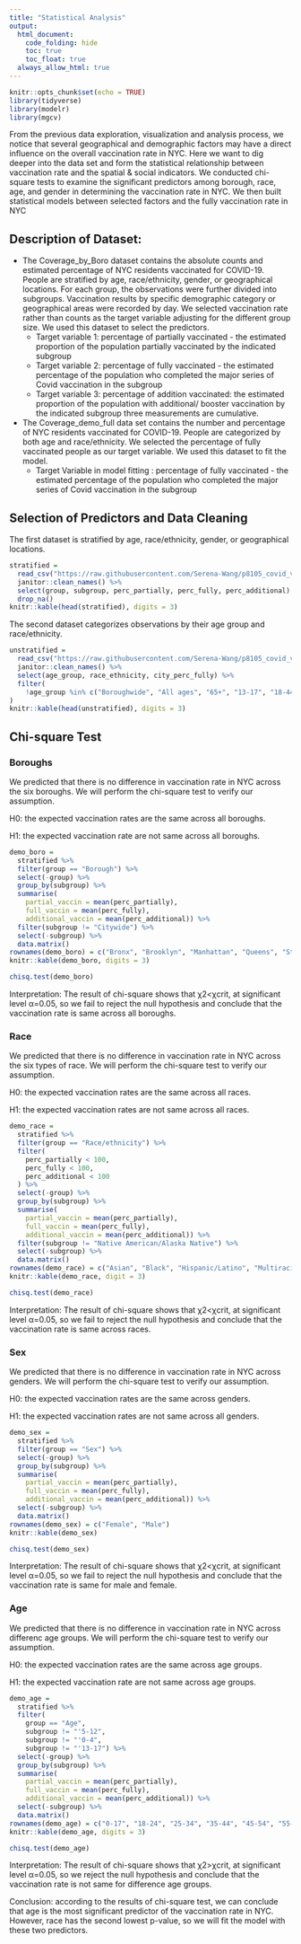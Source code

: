 ```yaml
---
title: "Statistical Analysis"
output: 
  html_document:
    code_folding: hide
    toc: true
    toc_float: true
  always_allow_html: true
---
```


```r
knitr::opts_chunk$set(echo = TRUE)
library(tidyverse)
library(modelr)
library(mgcv)
```

From the previous data exploration, visualization and analysis process, we notice that several geographical and demographic factors may have a direct influence on the overall vaccination rate in NYC. Here we want to dig deeper into the data set and form the statistical relationship between vaccination rate and the spatial & social indicators. We conducted chi-square tests to examine the significant predictors among borough, race, age, and gender in determining the vaccination rate in NYC. We then built statistical models between selected factors and the fully vaccination rate in NYC

## Description of Dataset:

* The Coverage_by_Boro dataset contains the absolute counts and estimated percentage of NYC residents vaccinated for COVID-19. People are stratified by age, race/ethnicity, gender, or geographical locations.  For each group, the observations were further divided into subgroups. Vaccination results by specific demographic category or geographical areas were recorded by day. We selected vaccination rate rather than counts as the target variable adjusting for the different group size. We used this dataset to select the predictors.
  - Target variable 1: percentage of partially vaccinated - the estimated proportion of the population partially vaccinated by the indicated subgroup 
  - Target variable 2: percentage of fully vaccinated -  the estimated percentage of the population who completed the major series of Covid vaccination in the subgroup
  - Target variable 3: percentage of addition vaccinated: the estimated proportion of the population with additional/ booster vaccination by the indicated subgroup
\All three measurements are cumulative.

* The Coverage_demo_full data set contains the number and percentage of NYC residents vaccinated for COVID-19. People are categorized by both age and race/ethnicity. We selected the percentage of fully vaccinated people as our target variable. We used this dataset to fit the model.
  - Target Variable in model fitting : percentage of fully vaccinated -  the estimated percentage of the population who completed the major series of Covid vaccination in the subgroup


## Selection of Predictors and Data Cleaning

The first dataset is stratified by age, race/ethnicity, gender, or geographical locations.
```r
stratified = 
  read_csv("https://raw.githubusercontent.com/Serena-Wang/p8105_covid_vaccinations/main/Data/coverage_by_demo_full.csv") %>%
  janitor::clean_names() %>%
  select(group, subgroup, perc_partially, perc_fully, perc_additional) %>%
  drop_na()
knitr::kable(head(stratified), digits = 3)
```

The second dataset categorizes observations by their age group and race/ethnicity.
```r
unstratified = 
  read_csv("https://raw.githubusercontent.com/Serena-Wang/p8105_covid_vaccinations/main/Data/coverage_boro_demo_full.csv") %>%
  janitor::clean_names() %>%
  select(age_group, race_ethnicity, city_perc_fully) %>%
  filter(
    !age_group %in% c("Boroughwide", "All ages", "65+", "13-17", "18-44", "45-64") 
)
knitr::kable(head(unstratified), digits = 3)
```

## Chi-square Test 

### Boroughs

We predicted that there is no difference in vaccination rate in NYC across the six boroughs. We will perform the chi-square test to verify our assumption.

H0: the expected vaccination rates are the same across all boroughs.

H1: the expected vaccination rate are not same across all boroughs.

```r
demo_boro = 
  stratified %>%
  filter(group == "Borough") %>% 
  select(-group) %>%
  group_by(subgroup) %>%
  summarise(
    partial_vaccin = mean(perc_partially),
    full_vaccin = mean(perc_fully),
    additional_vaccin = mean(perc_additional)) %>%
  filter(subgroup != "Citywide") %>%
  select(-subgroup) %>%
  data.matrix()
rownames(demo_boro) = c("Bronx", "Brooklyn", "Manhattan", "Queens", "Staten Island")
knitr::kable(demo_boro, digits = 3)
```

```r
chisq.test(demo_boro)
```

Interpretation: The result of chi-square shows that χ2<χcrit, at significant level α=0.05, so we fail to reject the null hypothesis and conclude that the vaccination rate is same across all boroughs.

### Race

We predicted that there is no difference in vaccination rate in NYC across the six types of race. We will perform the chi-square test to verify our assumption.

H0: the expected vaccination rates are the same across all races.

H1: the expected vaccination rates are not same across all races.

```r
demo_race = 
  stratified %>%
  filter(group == "Race/ethnicity") %>%
  filter(
    perc_partially < 100,
    perc_fully < 100,
    perc_additional < 100
  ) %>%
  select(-group) %>%
  group_by(subgroup) %>%
  summarise(
    partial_vaccin = mean(perc_partially),
    full_vaccin = mean(perc_fully),
    additional_vaccin = mean(perc_additional)) %>%
  filter(subgroup != "Native American/Alaska Native") %>%
  select(-subgroup) %>%
  data.matrix()
rownames(demo_race) = c("Asian", "Black", "Hispanic/Latino", "Multiracial","White")
knitr::kable(demo_race, digit = 3)
```

```r
chisq.test(demo_race)
```

Interpretation: The result of chi-square shows that χ2<χcrit, at significant level α=0.05, so we fail to reject the null hypothesis and conclude that the vaccination rate is same across races.

### Sex

We predicted that there is no difference in vaccination rate in NYC across genders. We will perform the chi-square test to verify our assumption.

H0: the expected vaccination rates are the same across genders.

H1: the expected vaccination rates are not same across all genders.

```r
demo_sex = 
  stratified %>%
  filter(group == "Sex") %>%
  select(-group) %>%
  group_by(subgroup) %>%
  summarise(
    partial_vaccin = mean(perc_partially),
    full_vaccin = mean(perc_fully),
    additional_vaccin = mean(perc_additional)) %>%
  select(-subgroup) %>%
  data.matrix()
rownames(demo_sex) = c("Female", "Male")
knitr::kable(demo_sex)
```

```r
chisq.test(demo_sex)
```

Interpretation: The result of chi-square shows that χ2<χcrit, at significant level α=0.05, so we fail to reject the null hypothesis and conclude that the vaccination rate is same for male and female.

### Age

We predicted that there is no difference in vaccination rate in NYC across differenc age groups. We will perform the chi-square test to verify our assumption.

H0: the expected vaccination rates are the same across age groups.

H1: the expected vaccination rate are not same across age groups.

```r
demo_age = 
  stratified %>%
  filter(
    group == "Age",
    subgroup != "'5-12",
    subgroup != "'0-4",
    subgroup != "'13-17") %>%
  select(-group) %>% 
  group_by(subgroup) %>%
  summarise(
    partial_vaccin = mean(perc_partially),
    full_vaccin = mean(perc_fully),
    additional_vaccin = mean(perc_additional)) %>%
  select(-subgroup) %>%
  data.matrix() 
rownames(demo_age) = c("0-17", "18-24", "25-34", "35-44", "45-54", "55-64", "65-74", "75-84", "85+")
knitr::kable(demo_age, digits = 3)
```

```r
chisq.test(demo_age)
```

Interpretation: The result of chi-square shows that χ2>χcrit, at significant level α=0.05, so we reject the null hypothesis and conclude that the vaccination rate is not same for difference age groups.

Conclusion: according to the results of chi-square test, we can conclude that age is the most significant predictor of the vaccination rate in NYC. However, race has the second lowest p-value, so we will fit the model with these two predictors.
